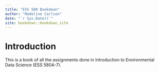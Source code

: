 ```yaml
--- 
title: "ESS 580 Bookdown"
author: "Madeline Carlson"
date: "`r Sys.Date()`"
site: bookdown::bookdown_site
---
```


# Introduction

This is a book of all the assignments done in Introduction to Environmental 
Data Science (ESS 580A-7).


